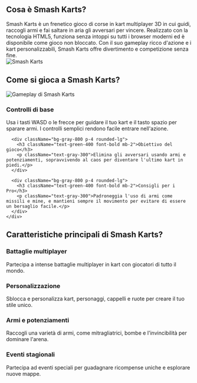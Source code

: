 ## Cosa è Smash Karts?
<div className="flex flex-col md:flex-row items-center gap-8">
  <div className="w-full md:w-1/2 text-xl">
    Smash Karts è un frenetico gioco di corse in kart multiplayer 3D in cui guidi, raccogli armi e fai saltare in aria gli avversari per vincere. Realizzato con la tecnologia HTML5, funziona senza intoppi su tutti i browser moderni ed è disponibile come gioco non bloccato. Con il suo gameplay ricco d'azione e i kart personalizzabili, Smash Karts offre divertimento e competizione senza fine.
  </div>
  <div className="w-full md:w-1/2 flex justify-center items-center">
    <img 
      src="/games/smash-karts/game_screenshot.webp" 
      alt="Smash Karts" 
      className="w-4/5 h-auto"
    />
  </div>
</div>

## Come si gioca a Smash Karts?
<div className="flex flex-col md:flex-row items-center gap-8">
  <div className="w-full md:w-1/2">
    <img 
      src="/games/smash-karts/game_screenshot.webp" 
      alt="Gameplay di Smash Karts" 
      className="w-4/5 h-auto mx-auto"
    />
  </div>
  <div className="w-full md:w-1/2">
    <div className="grid grid-cols-1 gap-4 mt-0">
      <div className="bg-gray-800 p-4 rounded-lg">
        <h3 className="text-green-400 font-bold mb-2">Controlli di base</h3>
        <p className="text-gray-300">
          Usa i tasti WASD o le frecce per guidare il tuo kart e il tasto spazio per sparare armi. I controlli semplici rendono facile entrare nell'azione.
        </p>
      </div>

      <div className="bg-gray-800 p-4 rounded-lg">
        <h3 className="text-green-400 font-bold mb-2">Obiettivo del gioco</h3>
        <p className="text-gray-300">Elimina gli avversari usando armi e potenziamenti, sopravvivendo al caos per diventare l'ultimo kart in piedi.</p>
      </div>

      <div className="bg-gray-800 p-4 rounded-lg">
        <h3 className="text-green-400 font-bold mb-2">Consigli per i Pro</h3>
        <p className="text-gray-300">Padroneggia l'uso di armi come missili e mine, e mantieni sempre il movimento per evitare di essere un bersaglio facile.</p>
      </div>
    </div>
  </div>
</div>

## Caratteristiche principali di Smash Karts?
<div className="grid grid-cols-1 md:grid-cols-2 gap-4">
  <div className="bg-gray-800 p-4 rounded-lg">
    <h3 className="text-green-400 font-bold mb-2">Battaglie multiplayer</h3>
    <p className="text-gray-300">Partecipa a intense battaglie multiplayer in kart con giocatori di tutto il mondo.</p>
  </div>

  <div className="bg-gray-800 p-4 rounded-lg">
    <h3 className="text-green-400 font-bold mb-2">Personalizzazione</h3>
    <p className="text-gray-300">Sblocca e personalizza kart, personaggi, cappelli e ruote per creare il tuo stile unico.</p>
  </div>

  <div className="bg-gray-800 p-4 rounded-lg">
    <h3 className="text-green-400 font-bold mb-2">Armi e potenziamenti</h3>
    <p className="text-gray-300">Raccogli una varietà di armi, come mitragliatrici, bombe e l'invincibilità per dominare l'arena.</p>
  </div>

  <div className="bg-gray-800 p-4 rounded-lg">
    <h3 className="text-green-400 font-bold mb-2">Eventi stagionali</h3>
    <p className="text-gray-300">Partecipa ad eventi speciali per guadagnare ricompense uniche e esplorare nuove mappe.</p>
  </div>
</div>